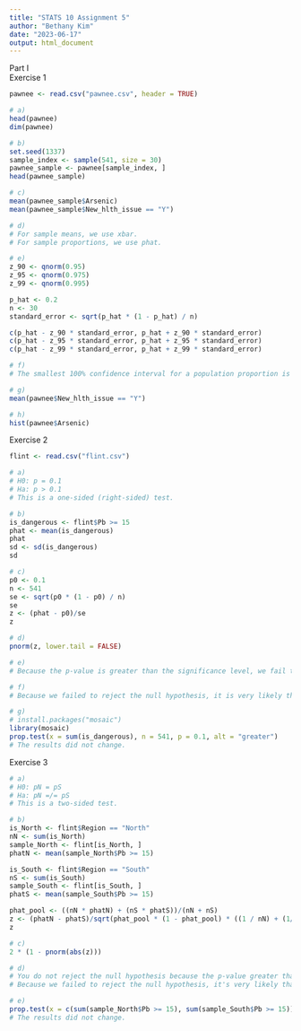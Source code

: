 ```yaml
---
title: "STATS 10 Assignment 5"
author: "Bethany Kim"
date: "2023-06-17"
output: html_document
---
```

Part I\
Exercise 1\
```r
pawnee <- read.csv("pawnee.csv", header = TRUE)

# a)
head(pawnee)
dim(pawnee)

# b)
set.seed(1337)
sample_index <- sample(541, size = 30)
pawnee_sample <- pawnee[sample_index, ]
head(pawnee_sample)

# c)
mean(pawnee_sample$Arsenic)
mean(pawnee_sample$New_hlth_issue == "Y")

# d)
# For sample means, we use xbar.
# For sample proportions, we use phat.

# e)
z_90 <- qnorm(0.95)
z_95 <- qnorm(0.975)
z_99 <- qnorm(0.995)

p_hat <- 0.2
n <- 30
standard_error <- sqrt(p_hat * (1 - p_hat) / n)

c(p_hat - z_90 * standard_error, p_hat + z_90 * standard_error)
c(p_hat - z_95 * standard_error, p_hat + z_95 * standard_error)
c(p_hat - z_99 * standard_error, p_hat + z_99 * standard_error)

# f)
# The smallest 100% confidence interval for a population proportion is (0, 1).

# g)
mean(pawnee$New_hlth_issue == "Y")

# h)
hist(pawnee$Arsenic)
```

Exercise 2\
```r
flint <- read.csv("flint.csv")

# a)
# H0: p = 0.1
# Ha: p > 0.1
# This is a one-sided (right-sided) test.

# b)
is_dangerous <- flint$Pb >= 15
phat <- mean(is_dangerous)
phat
sd <- sd(is_dangerous)
sd

# c)
p0 <- 0.1
n <- 541
se <- sqrt(p0 * (1 - p0) / n)
se
z <- (phat - p0)/se
z

# d)
pnorm(z, lower.tail = FALSE)

# e)
# Because the p-value is greater than the significance level, we fail to reject the null hypothesis. We cannot conclude that the proportion of dangerous lead levels in Flint is greater than 10%.

# f)
# Because we failed to reject the null hypothesis, it is very likely that the true proportion is not greater than 10%, so we should tell the EPA that they probably don't need to take remediation action.

# g)
# install.packages("mosaic")
library(mosaic)
prop.test(x = sum(is_dangerous), n = 541, p = 0.1, alt = "greater")
# The results did not change.
```

Exercise 3\
```r
# a)
# H0: pN = pS
# Ha: pN =/= pS
# This is a two-sided test.

# b)
is_North <- flint$Region == "North"
nN <- sum(is_North)
sample_North <- flint[is_North, ]
phatN <- mean(sample_North$Pb >= 15)

is_South <- flint$Region == "South"
nS <- sum(is_South)
sample_South <- flint[is_South, ]
phatS <- mean(sample_South$Pb >= 15)

phat_pool <- ((nN * phatN) + (nS * phatS))/(nN + nS)
z <- (phatN - phatS)/sqrt(phat_pool * (1 - phat_pool) * ((1 / nN) + (1/nS)))
z

# c)
2 * (1 - pnorm(abs(z)))

# d)
# You do not reject the null hypothesis because the p-value greater than the significance level. You would see a test statistic at least as extreme as the one we found 31% of the time if the null hypothesis was true.
# Because we failed to reject the null hypothesis, it's very likely that there isn't much of a difference in the proportion of dangerous lead levels in the North and in the South.

# e)
prop.test(x = c(sum(sample_North$Pb >= 15), sum(sample_South$Pb >= 15)), n = c(nN, nS), alt = "two.sided")
# The results did not change.
```